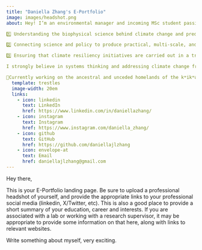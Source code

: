 ```yaml
---
title: "Daniella Zhang's E-Portfolio"
image: images/headshot.png
about: Hey! I’m an environmental manager and incoming MSc student passionate about climate change adaptation in urban areas. In Canada, flooding and wildfires present an immense and growing threat to cities. Climate change exacerbated natural disasters are experienced disproportionally across communities, deepening environmental injustices. My work is guided by three big-picture goals: 

1️⃣ Understanding the biophysical science behind climate change and predicted impacts through applied research 🧪

2️⃣ Connecting science and policy to produce practical, multi-scale, and collaborative management outcomes 🌐

3️⃣ Ensuring that climate resiliency initiatives are carried out in a transparent, inclusive, and equitable manner across stakeholders, whilst leveraging existing partnerships 🌱

I strongly believe in systems thinking and addressing climate change from an interdisciplinary perspective. Always looking for new ideas and collaboration opportunities! Feel free to send me a message, would love to chat! 😃

📍Currently working on the ancestral and unceded homelands of the kʷikʷəƛ̓əm (Kwikwetlem), səlilwətaɬ (Tsleil-Waututh), xʷməθkʷəy̓əm (Musqueam), Sḵwx̱wú7mesh (Squamish), q̓ic̓əy̓ (Katzie),qʼʷa:n̓ ƛʼən̓ (Kwantlen), qiqéyt (Qayqayt), and Stó:lō (Sto:lo) Peoples, and extends my appreciation for the opportunity to work on this territory.
  template: trestles
  image-width: 20em
  links: 
    - icon: linkedin
      text: LinkedIn
      href: https://www.linkedin.com/in/daniellazhang/
    - icon: instagram
      text: Instagram
      href: https://www.instagram.com/daniella_zhang/
    - icon: github
      text: GitHub
      href: https://github.com/daniellajlzhang
    - icon: envelope-at
      text: Email
      href: daniellajlzhang@gmail.com
---
```


Hey there,

This is your E-Portfolio landing page. Be sure to upload a professional headshot of yourself, and provide the appropriate links to your professional social media (linkedin, X/Twitter, etc). This is also a good place to provide a short summary of your education, career and interests. If you are associated with a lab or working with a research supervisor, it may be appropriate to provide some information on that here, along with links to relevant websites. 

Write something about myself, very exciting.
